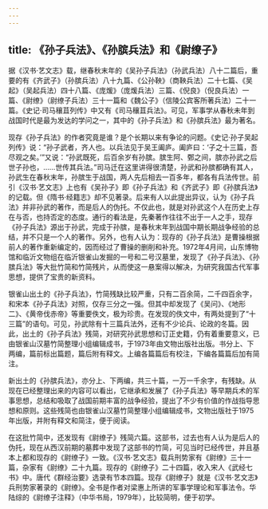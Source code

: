 ```yaml
---
---
---
```

title: 《孙子兵法》、《孙膑兵法》和《尉缭子》
---



据《汉书·艺文志》载，继春秋末年的《吴孙子兵法》（孙武兵法）八十二篇后，重要的有《齐武子》（孙膑兵法）八十九篇、《公孙鞅》（商鞅兵法）二十七篇、《吴起》（吴起兵法）四十八篇、《庞煖》（庞煖兵法）三篇、《倪良》（倪良兵法）一篇、《尉缭》（尉缭子兵法）三十一篇和《魏公子》（信陵公宾客所著兵法）二十一篇。《史记·司马穰苴列传》中又有《司马穰苴兵法》。可见，军事学从春秋未年到战国时代是最为发达的学问之一，其中的《孙子兵法》和《孙膑兵法》最为著名。

现存《孙子兵法》的作者究竟是谁？是个长期以来有争论的问题。《史记·孙子吴起列传》说：“孙子武者，齐人也。以兵法见于吴王阖庐。阖庐曰：‘子之十三篇，吾尽观之矣。’”又说：“孙武既死，后百余岁有孙膑。膑生阿、鄄之间，膑亦孙武之后世子孙也，……世传其兵法。”司马迁在这里讲得很清楚，孙武和孙膑都确有其人，孙武生在春秋末年，孙膑生于战国，两人先后相去一百多年，都各有兵法传世。前引《汉书·艺文志》上也有《吴孙子》即《孙子兵法》和《齐武子》即《孙膑兵法》的记载。但《隋书·经籍志》却不见著录。后来有人以此提出异议，认为《孙子兵法》并非孙武的著作，而是后人的伪托。不仅此也，就是对孙武这个人在历史上存在与否，也持否定的态度。通行的看法是，先秦著作往往不出于一人之手，现存《孙子兵法》源出于孙武，完成于孙膑，是春秋末年到战国中期长期战争经验的总结，并不只是一个人的著作。另外，也有人认为：现存的《孙子兵法》是曹操根据前人的著作重新编定的，因而经过了曹操的删削和补充。1972年4月间，山东博物馆和临沂文物组在临沂银雀山发掘的一号和二号汉墓里，发现了《孙子兵法》、《孙膑兵法》等大批竹简和竹简残片，从而使这一悬案得以解决，为研究我国古代军事思想，提供了宝贵的新资料。

银雀山出土的《孙子兵法》，竹简残缺比较严重，只有二百余简，二千四百余字，和宋本《孙子兵法》对照，仅存三分之一强。但其中却发现了《吴问》、《地形二》、《黄帝伐赤帝》等重要佚文，极为珍贵。在发现的佚文中，有两处提到了“十三篇”的语句。可见，孙武除有十三篇兵法外，还有不少论兵、论政的冬篇。因此，出土的《孙子兵法》残简，对研究孙武思想和订正史籍，仍有着重要意义，已由银雀山汉墓竹简整理小组编辑成书，于1973年由文物出版社出版。书分上、下两编，篇前标出篇题，篇后附有释文。上编各篇篇后有校注，下编各篇篇后加有简注。

新出土的《孙膑兵法》，亦分上、下两编，共三十篇，一万一千余字，有残缺。从现在已经整理出来的内容可以看出，它继承和发展了《孙子兵法》等早期兵术的军事思想，总结和吸取了战国前期丰富的战争经验，提出了不少有价值的作战指导思想和原则。这些残简也由银雀山汉墓竹简整理小组编辑成书，文物出版社于1975年出版，并附有释文和简注，便于阅读。

在这批竹简中，还发现有《尉缭子》残简六篇。这部书，过去也有人认为是后人的伪托，现在从西汉前期的墓葬中发现了这部书的竹简，可见当时已经传世，并且基本上都和现存的《尉缭子》一致。《汉书·艺文志》载兵刑势家有《尉缭》三十一篇，杂家有《尉缭》二十九篇。现存的《尉缭子》二十四篇，收入宋人《武经七书》中。唐代《群经治要》选录有节本四篇。现存《尉缭子》就是《汉书·艺文志》兵刑势家著录的《尉缭》。全书是作者对梁惠上所讲的军事学理论和军事法令。华陆综的《尉缭子注释》（中华书局，1979年），比较简明，便于初学。